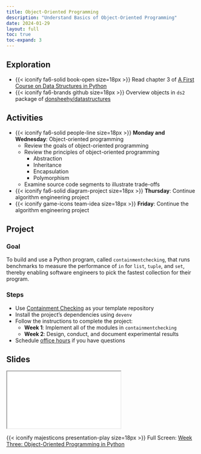 ```yaml
---
title: Object-Oriented Programming
description: "Understand Basics of Object-Oriented Programming"
date: 2024-01-29
layout: full
toc: true
toc-expand: 3
---
```


## Exploration

- {{< iconify fa6-solid book-open size=18px >}} Read chapter 3 of [A First
Course on Data Structures in
Python](https://donsheehy.github.io/datastructures/)
- {{< iconify fa6-brands github size=18px >}} Overview objects in `ds2` package
of [donsheehy/datastructures](https://github.com/donsheehy/datastructures)

## Activities

- {{< iconify fa6-solid people-line size=18px >}} **Monday and Wednesday**:
Object-oriented programming
  - Review the goals of object-oriented programming
  - Review the principles of object-oriented programming
    - Abstraction
    - Inheritance
    - Encapsulation
    - Polymorphism
  - Examine source code segments to illustrate trade-offs
- {{< iconify fa6-solid diagram-project size=18px >}} **Thursday**: Continue algorithm engineering project
- {{< iconify game-icons team-idea size=18px >}} **Friday**: Continue the algorithm engineering project

## Project

### Goal

To build and use a Python program, called `containmentchecking`, that runs
benchmarks to measure the performance of `in` for `list`, `tuple`, and `set`,
thereby enabling software engineers to pick the fastest collection for their
program.

### Steps

- Use [Containment Checking](https://github.com/Algorithmology/containment-checking-starter) as your template repository
- Install the project's dependencies using `devenv`
- Follow the instructions to complete the project:
  - **Week 1**: Implement all of the modules in `containmentchecking`
  - **Week 2**: Design, conduct, and document experimental results
- Schedule [office hours](https://www.gregorykapfhammer.com/schedule/) if you
have questions

## Slides

```{=html}
<iframe class="slide-deck" src="../../slides/weekthree/"></iframe>
```

{{< iconify majesticons presentation-play size=18px >}} Full Screen: [Week Three: Object-Oriented Programming in Python](../../slides/weekthree/)
